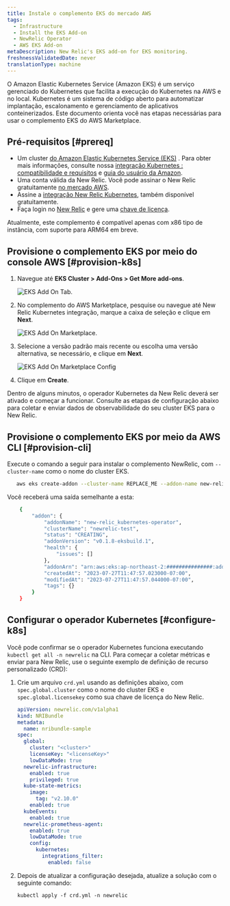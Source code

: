 ```yaml
---
title: Instale o complemento EKS do mercado AWS
tags:
  - Infrastructure
  - Install the EKS Add-on
  - NewRelic Operator
  - AWS EKS Add-on
metaDescription: New Relic's EKS add-on for EKS monitoring.
freshnessValidatedDate: never
translationType: machine
---
```





O Amazon Elastic Kubernetes Service (Amazon EKS) é um serviço gerenciado do Kubernetes que facilita a execução do Kubernetes na AWS e no local. Kubernetes é um sistema de código aberto para automatizar implantação, escalonamento e gerenciamento de aplicativos conteinerizados. Este documento orienta você nas etapas necessárias para usar o complemento EKS do AWS Marketplace.

## Pré-requisitos [#prereq]

* Um cluster [do Amazon Elastic Kubernetes Service (EKS)](https://docs.aws.amazon.com/eks/latest/userguide/what-is-eks.html) . Para obter mais informações, consulte nossa [integração Kubernetes : compatibilidade e requisitos](/docs/kubernetes-pixie/kubernetes-integration/get-started/kubernetes-integration-compatibility-requirements/) e [guia do usuário da Amazon](https://docs.aws.amazon.com/eks/latest/userguide/create-cluster.html).
* Uma conta válida da New Relic. Você pode assinar o New Relic gratuitamente [no mercado AWS](https://aws.amazon.com/marketplace/pp/prodview-ov56chowabeb4?sr=0-3&ref_=beagle&applicationId=AWS-Marketplace-Console).
* Assine a [integração New Relic Kubernetes](https://aws.amazon.com/marketplace/pp/prodview-gcywa6keq2ajy?applicationId=AWS-Marketplace-Console&ref_=beagle&sr=0-5), também disponível gratuitamente.
* Faça login no [New Relic](https://one.newrelic.com/) e gere uma [chave de licença](https://one.newrelic.com/api-keys).

<Callout variant="important">
  Atualmente, este complemento é compatível apenas com x86 tipo de instância, com suporte para ARM64 em breve.
</Callout>

## Provisione o complemento EKS por meio do console AWS [#provision-k8s]

1. Navegue até <DNT>**EKS Cluster > Add-Ons > Get More add-ons**</DNT>.

   <img
     title="eksAddOnTab.png"
     alt="EKS Add On Tab."
     src={eksAddOnTab}
   />

2. No complemento do AWS Marketplace, pesquise ou navegue até New Relic Kubernetes integração, marque a caixa de seleção e clique em <DNT>**Next**</DNT>.

   <img
     title="eksAddOnMarketplace.png"
     alt="EKS Add On Marketplace."
     src={eksAddOnMarketplace}
   />

3. Selecione a versão padrão mais recente ou escolha uma versão alternativa, se necessário, e clique em <DNT>**Next**</DNT>.

   <img
     title="eksAddOnMarketplaceConfig.png"
     alt="EKS Add On Marketplace Config"
     src={eksAddOnMarketplaceConfig}
   />

4. Clique em <DNT>**Create**</DNT>.

Dentro de alguns minutos, o operador Kubernetes da New Relic deverá ser ativado e começar a funcionar. Consulte as etapas de configuração abaixo para coletar e enviar dados de observabilidade do seu cluster EKS para o New Relic.

## Provisione o complemento EKS por meio da AWS CLI [#provision-cli]

Execute o comando a seguir para instalar o complemento NewRelic, com `--cluster-name` como o nome do cluster EKS.

```bash
   aws eks create-addon --cluster-name REPLACE_ME --addon-name new-relic_kubernetes-operator
```

Você receberá uma saída semelhante a esta:

```bash
    {
        "addon": {
            "addonName": "new-relic_kubernetes-operator",
            "clusterName": "newrelic-test",
            "status": "CREATING",
            "addonVersion": "v0.1.8-eksbuild.1",
            "health": {
                "issues": []
            },
            "addonArn": "arn:aws:eks:ap-northeast-2:###############:addon/kubecon2023-127/new-relic_kubernetes-operator/6cc5e7b7-d8f1-5fa0-c668-2bc9727e16b3",
            "createdAt": "2023-07-27T11:47:57.023000-07:00",
            "modifiedAt": "2023-07-27T11:47:57.044000-07:00",
            "tags": {}
        }
    }
```

## Configurar o operador Kubernetes [#configure-k8s]

Você pode confirmar se o operador Kubernetes funciona executando `kubectl get all -n newrelic` na CLI. Para começar a coletar métricas e enviar para New Relic, use o seguinte exemplo de definição de recurso personalizado (CRD):

1. Crie um arquivo `crd.yml` usando as definições abaixo, com `spec.global.cluster` como o nome do cluster EKS e `spec.global.licensekey` como sua chave de licença do New Relic.

   ```yml
   apiVersion: newrelic.com/v1alpha1
   kind: NRIBundle
   metadata:
     name: nribundle-sample
   spec:
     global:
       cluster: "<cluster>"
       licenseKey: "<licenseKey>"
       lowDataMode: true
     newrelic-infrastructure:
       enabled: true
       privileged: true
     kube-state-metrics:
       image:
         tag: "v2.10.0"
       enabled: true
     kubeEvents:
       enabled: true
     newrelic-prometheus-agent:
       enabled: true
       lowDataMode: true
       config:
         kubernetes:
           integrations_filter:
             enabled: false
   ```

2. Depois de atualizar a configuração desejada, atualize a solução com o seguinte comando:

   ```
   kubectl apply -f crd.yml -n newrelic
   ```
